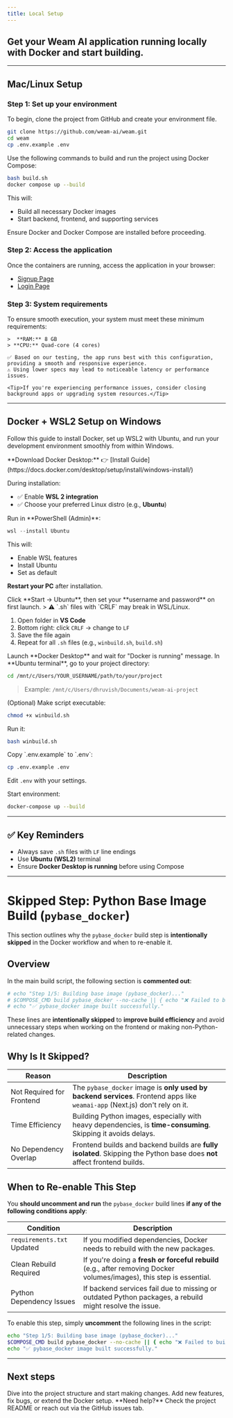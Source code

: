 ```yaml
---
title: Local Setup
---
```


## Get your **Weam AI** application running locally with Docker and start building.

---
## Mac/Linux Setup 

### Step 1: Set up your environment

<AccordionGroup>

<Accordion icon="copy" title="Clone the repository">
To begin, clone the project from GitHub and create your environment file.

```bash
git clone https://github.com/weam-ai/weam.git
cd weam
cp .env.example .env
```
</Accordion>

<Accordion icon="rectangle-terminal" title="Build and run with Docker (Mac/Linux)">
Use the following commands to build and run the project using Docker Compose:

```bash
bash build.sh
docker compose up --build
```

This will:
- Build all necessary Docker images
- Start backend, frontend, and supporting services

<Note>Ensure Docker and Docker Compose are installed before proceeding.</Note>
</Accordion>

</AccordionGroup>


### Step 2: Access the application

<AccordionGroup>

<Accordion icon="globe" title="Visit the web interface">
Once the containers are running, access the application in your browser:

- [Signup Page](http://localhost:3000/register)  
- [Login Page](http://localhost:3000/login)
</Accordion>

</AccordionGroup>


### Step 3: System requirements

<AccordionGroup>

  <Accordion icon="terminal" title="Minimum configuration">
    To ensure smooth execution, your system must meet these minimum requirements:

    >  **RAM:** 8 GB  
    > **CPU:** Quad-core (4 cores)

    ✅ Based on our testing, the app runs best with this configuration, providing a smooth and responsive experience.  
    ⚠️ Using lower specs may lead to noticeable latency or performance issues.

    <Tip>If you're experiencing performance issues, consider closing background apps or upgrading system resources.</Tip>
  </Accordion>

</AccordionGroup>

---

## Docker + WSL2 Setup on Windows

Follow this guide to install Docker, set up WSL2 with Ubuntu, and run your development environment smoothly from within Windows.

<AccordionGroup>

<Accordion icon="download" title="1. Install Docker Desktop for Windows">
**Download Docker Desktop:**  
👉 [Install Guide](https://docs.docker.com/desktop/setup/install/windows-install/)

During installation:
- ✅ Enable **WSL 2 integration**
- ✅ Choose your preferred Linux distro (e.g., **Ubuntu**)
</Accordion>

<Accordion icon="terminal" title="2. Install WSL2 with Ubuntu">
Run in **PowerShell (Admin)**:

```powershell
wsl --install Ubuntu
```

This will:
- Enable WSL features
- Install Ubuntu
- Set as default

**Restart your PC** after installation.
</Accordion>

<Accordion icon="window" title="3. Open Ubuntu (WSL2 Terminal)">
Click **Start → Ubuntu**, then set your **username and password** on first launch.
</Accordion>

<Accordion icon="code" title="4. Set VS Code to Use LF Line Endings">
> ⚠️ `.sh` files with `CRLF` may break in WSL/Linux.

1. Open folder in **VS Code**
2. Bottom right: click `CRLF` → change to `LF`
3. Save the file again
4. Repeat for all `.sh` files (e.g., `winbuild.sh`, `build.sh`)
</Accordion>

<Accordion icon="docker" title="5. Ensure Docker Desktop is Running">
Launch **Docker Desktop** and wait for "Docker is running" message.
</Accordion>

<Accordion icon="folder-open" title="6. Navigate to Project from Ubuntu">
In **Ubuntu terminal**, go to your project directory:

```bash
cd /mnt/c/Users/YOUR_USERNAME/path/to/your/project
```

> Example: `/mnt/c/Users/dhruvish/Documents/weam-ai-project`
</Accordion>

<Accordion icon="play" title="7. Run winbuild.sh">
(Optional) Make script executable:

```bash
chmod +x winbuild.sh
```

Run it:

```bash
bash winbuild.sh
```
</Accordion>

<Accordion icon="gear" title="8. Set Environment Variables">
Copy `.env.example` to `.env`:

```bash
cp .env.example .env
```

Edit `.env` with your settings.
</Accordion>

<Accordion icon="rocket" title="9. Run Docker Compose">
Start environment:

```bash
docker-compose up --build
```
</Accordion>

</AccordionGroup>

---

## ✅ Key Reminders

- Always save `.sh` files with `LF` line endings
- Use **Ubuntu (WSL2)** terminal
- Ensure **Docker Desktop is running** before using Compose

---


# Skipped Step: Python Base Image Build (`pybase_docker`)

This section outlines why the `pybase_docker` build step is **intentionally skipped** in the Docker workflow and when to re-enable it.


## Overview

In the main build script, the following section is **commented out**:

```bash
# echo "Step 1/5: Building base image (pybase_docker)..."
# $COMPOSE_CMD build pybase_docker --no-cache || { echo "❌ Failed to build pybase_docker"; exit 1; }
# echo "✅ pybase_docker image built successfully."
```

These lines are **intentionally skipped** to **improve build efficiency** and avoid unnecessary steps when working on the frontend or making non-Python-related changes.

## Why Is It Skipped?

| Reason                       | Description                                                                                                                 |
| ---------------------------- | --------------------------------------------------------------------------------------------------------------------------- |
| Not Required for Frontend | The `pybase_docker` image is **only used by backend services**. Frontend apps like `weamai-app` (Next.js) don't rely on it. |
| Time Efficiency           | Building Python images, especially with heavy dependencies, is **time-consuming**. Skipping it avoids delays.               |
| No Dependency Overlap     | Frontend builds and backend builds are **fully isolated**. Skipping the Python base does **not** affect frontend builds.    |


## When to Re-enable This Step

You **should uncomment and run** the `pybase_docker` build lines **if any of the following conditions apply**:

| Condition                     | Description                                                                                                           |
| ----------------------------- | --------------------------------------------------------------------------------------------------------------------- |
| `requirements.txt` Updated | If you modified dependencies, Docker needs to rebuild with the new packages.                                          |
| Clean Rebuild Required     | If you're doing a **fresh or forceful rebuild** (e.g., after removing Docker volumes/images), this step is essential. |
| Python Dependency Issues   | If backend services fail due to missing or outdated Python packages, a rebuild might resolve the issue.               |

To enable this step, simply **uncomment** the following lines in the script:

```bash
echo "Step 1/5: Building base image (pybase_docker)..."
$COMPOSE_CMD build pybase_docker --no-cache || { echo "❌ Failed to build pybase_docker"; exit 1; }
echo "✅ pybase_docker image built successfully."
```

---

## Next steps

<CardGroup cols={2}>

<Card title="Explore the codebase" icon="folder-open" href="https://github.com/weam-ai/weam">
  Dive into the project structure and start making changes.
</Card>

<Card title="Contribute or extend" icon="plus" href="https://docs.weam.ai/essentials/contribution">
  Add new features, fix bugs, or extend the Docker setup.
</Card>

</CardGroup>

<Note>
  **Need help?** Check the project README or reach out via the GitHub issues tab.
</Note>
